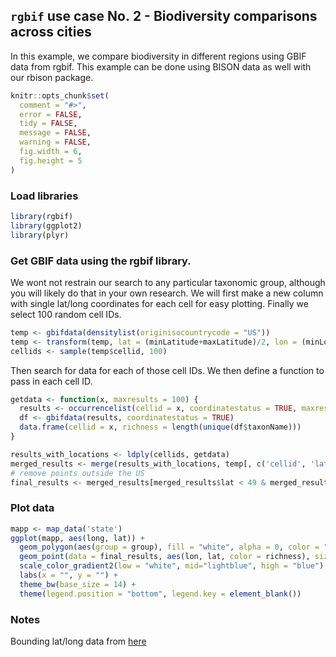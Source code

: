 ## `rgbif` use case No. 2 - Biodiversity comparisons across cities

In this example, we compare biodiversity in different regions using GBIF data from rgbif. This example can be done using BISON data as well with our rbison package.

```r
knitr::opts_chunk$set(
  comment = "#>",
  error = FALSE,
  tidy = FALSE,
  message = FALSE,
  warning = FALSE,
  fig.width = 6, 
  fig.height = 5
)
```

### Load libraries

```r
library(rgbif)
library(ggplot2)
library(plyr)
```


### Get GBIF data using the rgbif library.

We wont not restrain our search to any particular taxonomic group, although you will likely do that in your own research. We will first make a new column with single lat/long coordinates for each cell for easy plotting. Finally we select 100 random cell IDs.

```r
temp <- gbifdata(densitylist(originisocountrycode = "US"))
temp <- transform(temp, lat = (minLatitude+maxLatitude)/2, lon = (minLongitude + maxLongitude) / 2) 
cellids <- sample(temp$cellid, 100)
```

Then search for data for each of those cell IDs. We then define a function to pass in each cell ID.

```r
getdata <- function(x, maxresults = 100) {
  results <- occurrencelist(cellid = x, coordinatestatus = TRUE, maxresults = maxresults)
  df <- gbifdata(results, coordinatestatus = TRUE)
  data.frame(cellid = x, richness = length(unique(df$taxonName)))
}

results_with_locations <- ldply(cellids, getdata)
merged_results <- merge(results_with_locations, temp[, c('cellid', 'lat', 'lon')], by = 'cellid')
# remove points outside the US
final_results <- merged_results[merged_results$lat < 49 & merged_results$lat > 24.7433195 & merged_results$lon > -130 & merged_results$lon < -66.9513812, ]
```

### Plot data

```r
mapp <- map_data('state')
ggplot(mapp, aes(long, lat)) +
  geom_polygon(aes(group = group), fill = "white", alpha = 0, color = "gray80", size = 0.8) +
  geom_point(data = final_results, aes(lon, lat, color = richness), size = 3, alpha = 0.8) +
  scale_color_gradient2(low = "white", mid="lightblue", high = "blue") +
  labs(x = "", y = "") +
  theme_bw(base_size = 14) + 
  theme(legend.position = "bottom", legend.key = element_blank())
```

### Notes

Bounding lat/long data from [here](https://raw.github.com/amyxzhang/boundingbox-cities/master/boundbox.txt)